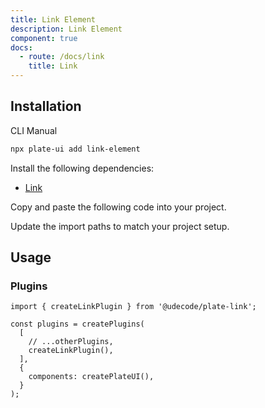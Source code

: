 ```yaml
---
title: Link Element
description: Link Element
component: true
docs:
  - route: /docs/link
    title: Link
---
```


<ComponentPreview name="playground-demo" id="link" />

## Installation

<Tabs defaultValue="cli">

<TabsList>
<TabsTrigger value="cli">CLI</TabsTrigger>
<TabsTrigger value="manual">Manual</TabsTrigger>
</TabsList>
<TabsContent value="cli">

```bash
npx plate-ui add link-element
```

</TabsContent>

<TabsContent value="manual">

<Steps>

<Step>

Install the following dependencies:

- [Link](/docs/link)

</Step>

<Step>

Copy and paste the following code into your project.

</Step>

<ComponentSource name="link-element" />

<Step>

Update the import paths to match your project setup.

</Step>

</Steps>

</TabsContent>

</Tabs>

## Usage

### Plugins

```tsx
import { createLinkPlugin } from '@udecode/plate-link';

const plugins = createPlugins(
  [
    // ...otherPlugins,
    createLinkPlugin(),
  ],
  {
    components: createPlateUI(),
  }
);
```
